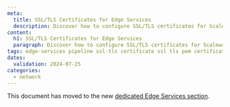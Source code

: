 ```yaml
---
meta:
  title: SSL/TLS Certificates for Edge Services
  description: Discover how to configure SSL/TLS certificates for Scaleway Edge Services pipelines. Follow our comprehensive guide to secure your custom domains and ensure data protection.
content:
  h1: SSL/TLS Certificates for Edge Services
  paragraph: Discover how to configure SSL/TLS certificates for Scaleway Edge Services pipelines. Follow our comprehensive guide to secure your custom domains and ensure data protection.
tags: edge-services pipeline ssl-tls certificate ssl tls pem certificate-authority root-certificate pem chain ca
dates:
  validation: 2024-07-25
categories: 
  - network
---
```


This document has moved to the new [dedicated Edge Services section](/edge-services/reference-content/ssl-tls-certificate/).
